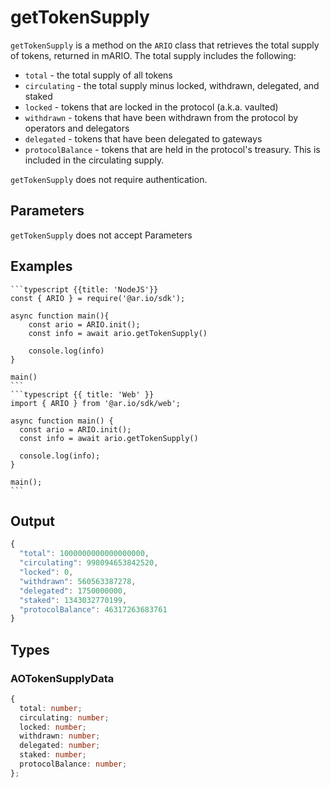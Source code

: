 
<HeroPattern />

# getTokenSupply

`getTokenSupply` is a method on the `ARIO` class that retrieves the total supply of tokens, returned in mARIO. The total supply includes the following:

- `total` - the total supply of all tokens
- `circulating` - the total supply minus locked, withdrawn, delegated, and staked
- `locked` - tokens that are locked in the protocol (a.k.a. vaulted)
- `withdrawn` - tokens that have been withdrawn from the protocol by operators and delegators
- `delegated` - tokens that have been delegated to gateways
- `protocolBalance` - tokens that are held in the protocol's treasury. This is included in the circulating supply.

`getTokenSupply` does not require authentication.

## Parameters

`getTokenSupply` does not accept Parameters

## Examples

<CodeGroup title="getInfo">

    ```typescript {{title: 'NodeJS'}}
    const { ARIO } = require('@ar.io/sdk');

    async function main(){
        const ario = ARIO.init();
        const info = await ario.getTokenSupply()

        console.log(info)
    }

    main()
    ```
    ```typescript {{ title: 'Web' }}
    import { ARIO } from '@ar.io/sdk/web';

    async function main() {
      const ario = ARIO.init();
      const info = await ario.getTokenSupply()

      console.log(info);
    }

    main();
    ```

</CodeGroup>

## Output

```typescript
{
  "total": 1000000000000000000,
  "circulating": 998094653842520,
  "locked": 0,
  "withdrawn": 560563387278,
  "delegated": 1750000000,
  "staked": 1343032770199,
  "protocolBalance": 46317263683761
}
```

## Types

### AOTokenSupplyData

```typescript
{
  total: number;
  circulating: number;
  locked: number;
  withdrawn: number;
  delegated: number;
  staked: number;
  protocolBalance: number;
};
```